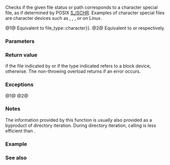 {{cpp/experimental/fs/title|is_character_file}}
{{cpp/experimental/fs/navbar}}
{{dcl begin}}
{{dcl header|experimental/filesystem}}
{{dcl|num=1|since=fs_ts|1=
bool is_character_file( file_status s );
}}
{{dcl|num=2|since=fs_ts|1=
bool is_character_file( const path&amp; p );
bool is_character_file( const path&amp; p, error_code&amp; ec );
}}
{{dcl end}}

Checks if the given file status or path corresponds to a character special file, as if determined by POSIX [https://pubs.opengroup.org/onlinepubs/9699919799/basedefs/sys_stat.h.html S_ISCHR]. Examples of character special files are character devices such as {{c|/dev/null}}, {{c|/dev/tty}}, {{c|/dev/audio}}, or {{c|/dev/nvram}} on Linux.

@1@ Equivalent to {{c|s.type() {{==}} file_type::character}}.
@2@ Equivalent to {{c|is_character_file(status(p))}} or {{c|is_character_file(status(p, ec))}} respectively.

===Parameters===
{{par begin}}
{{par|s|file status to check}}
{{par|p|path to examine}}
{{par|ec|out-parameter for error reporting in the non-throwing overload}}
{{par end}}

===Return value===
{{c|true}} if the file indicated by {{c|p}} or if the type indicated {{c|s}} refers to a block device, {{c|false}} otherwise. The non-throwing overload returns {{c|false}} if an error occurs.

===Exceptions===
@1@ {{unreviewed noexcept}}
@2@ {{cpp/experimental/fs/error_handling|p}}

===Notes===
The information provided by this function is usually also provided as a byproduct of directory iteration. During directory iteration, calling {{tt|is_character_file(*iterator)}} is less efficient than {{tt|is_character_file(iterator-&gt;status())}}.

===Example===
{{cpp/experimental/fs/status_example}}

===See also===
{{dsc begin}}
{{dsc inc|cpp/experimental/fs/dsc status}}
{{dsc inc|cpp/experimental/fs/dsc file_status}}
{{dsc inc|cpp/experimental/fs/dsc status_known}}
{{dsc inc|cpp/experimental/fs/dsc is_block_file}}
{{dsc inc|cpp/experimental/fs/dsc is_directory}}
{{dsc inc|cpp/experimental/fs/dsc is_fifo}}
{{dsc inc|cpp/experimental/fs/dsc is_other}}
{{dsc inc|cpp/experimental/fs/dsc is_regular_file}}
{{dsc inc|cpp/experimental/fs/dsc is_socket}}
{{dsc inc|cpp/experimental/fs/dsc is_symlink}}
{{dsc inc|cpp/experimental/fs/dsc exists}}
{{dsc inc|cpp/experimental/fs/directory_entry/dsc status}}
{{dsc end}}